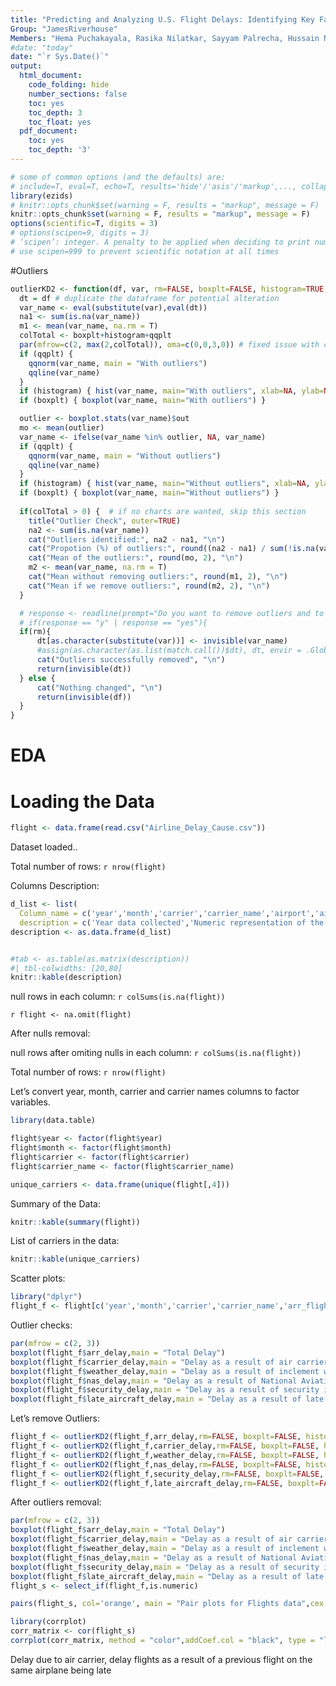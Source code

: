 ---
title: "Predicting and Analyzing U.S. Flight Delays: Identifying Key Factors and Improving Forecast Accuracy"
Group: "JamesRiverhouse"
Members: "Hema Puchakayala, Rasika Nilatkar, Sayyam Palrecha, Hussain Nathani"
#date: "today"
date: "`r Sys.Date()`"
output:
  html_document:
    code_folding: hide
    number_sections: false
    toc: yes
    toc_depth: 3
    toc_float: yes
  pdf_document:
    toc: yes
    toc_depth: '3'
---

```{r init, include=FALSE}
# some of common options (and the defaults) are: 
# include=T, eval=T, echo=T, results='hide'/'asis'/'markup',..., collapse=F, warning=T, message=T, error=T, cache=T, fig.width=6, fig.height=4, fig.dim=c(6,4) #inches, fig.align='left'/'center','right', 
library(ezids)
# knitr::opts_chunk$set(warning = F, results = "markup", message = F)
knitr::opts_chunk$set(warning = F, results = "markup", message = F)
options(scientific=T, digits = 3) 
# options(scipen=9, digits = 3) 
# ‘scipen’: integer. A penalty to be applied when deciding to print numeric values in fixed or exponential notation.  Positive values bias towards fixed and negative towards scientific notation: fixed notation will be preferred unless it is more than ‘scipen’ digits wider.
# use scipen=999 to prevent scientific notation at all times
```
#Outliers
```{r}
outlierKD2 <- function(df, var, rm=FALSE, boxplt=FALSE, histogram=TRUE, qqplt=FALSE) {
  dt = df # duplicate the dataframe for potential alteration
  var_name <- eval(substitute(var),eval(dt))
  na1 <- sum(is.na(var_name))
  m1 <- mean(var_name, na.rm = T)
  colTotal <- boxplt+histogram+qqplt
  par(mfrow=c(2, max(2,colTotal)), oma=c(0,0,3,0)) # fixed issue with only 0 or 1 chart selected
  if (qqplt) {
    qqnorm(var_name, main = "With outliers")
    qqline(var_name)
  }
  if (histogram) { hist(var_name, main="With outliers", xlab=NA, ylab=NA) }
  if (boxplt) { boxplot(var_name, main="With outliers") }

  outlier <- boxplot.stats(var_name)$out
  mo <- mean(outlier)
  var_name <- ifelse(var_name %in% outlier, NA, var_name)
  if (qqplt) {
    qqnorm(var_name, main = "Without outliers")
    qqline(var_name)
  }
  if (histogram) { hist(var_name, main="Without outliers", xlab=NA, ylab=NA) }
  if (boxplt) { boxplot(var_name, main="Without outliers") }
  
  if(colTotal > 0) {  # if no charts are wanted, skip this section
    title("Outlier Check", outer=TRUE)
    na2 <- sum(is.na(var_name))
    cat("Outliers identified:", na2 - na1, "\n")
    cat("Propotion (%) of outliers:", round((na2 - na1) / sum(!is.na(var_name))*100, 1), "\n")
    cat("Mean of the outliers:", round(mo, 2), "\n")
    m2 <- mean(var_name, na.rm = T)
    cat("Mean without removing outliers:", round(m1, 2), "\n")
    cat("Mean if we remove outliers:", round(m2, 2), "\n")
  }

  # response <- readline(prompt="Do you want to remove outliers and to replace with NA? [yes/no]: ")
  # if(response == "y" | response == "yes"){
  if(rm){
      dt[as.character(substitute(var))] <- invisible(var_name)
      #assign(as.character(as.list(match.call())$dt), dt, envir = .GlobalEnv)
      cat("Outliers successfully removed", "\n")
      return(invisible(dt))
  } else {
      cat("Nothing changed", "\n")
      return(invisible(df))
  }
}
```


# EDA

# Loading the Data
```{r}
flight <- data.frame(read.csv("Airline_Delay_Cause.csv"))
```

Dataset loaded..

Total number of rows: `r nrow(flight)`

Columns Description:
```{r}
d_list <- list(
  Column_name = c('year','month','carrier','carrier_name','airport','airport_name','arr_flights','arr_del15','carrier_ct','weather_ct','nas_ct','security_ct','late_aircraft_ct','arr_cancelled','arr_diverted','arr_delay','carrier_delay','weather_delay','nas_delay','security_delay','late_aircraft_delay'),
  description = c('Year data collected','Numeric representation of the month','Carrier.','Carrier Name.','Airport code.','Name of airport.','Number of flights arriving at airport','Number of flights more than 15 minutes late','Number of flights delayed due to air carrier. (e.g. no crew)','Number of flights due to weather.','Number of flights delayed due to National Aviation System (e.g. heavy air traffic).','Number of flights canceled due to a security breach.','Number of flights delayed as a result of another flight on the same aircraft delayed','Number of cancelled flights','Number of flights that were diverted','Total time (minutes) of delayed flight.','Total time (minutes) of delay due to air carrier','Total time (minutes) of delay due to inclement weather.','Total time (minutes) of delay due to National Aviation System.','Total time (minutes) of delay as a result of a security issue .','Total time (minutes) of delay flights as a result of a previous flight on the same airplane being late.') )
description <- as.data.frame(d_list)


#tab <- as.table(as.matrix(description))
#| tbl-colwidths: [20,80]
knitr::kable(description)
```

null rows in each column: `r colSums(is.na(flight))`

`r flight <- na.omit(flight)`

After nulls removal:

null rows after omiting nulls in each column: `r colSums(is.na(flight))`

Total number of rows: `r nrow(flight)`

Let's convert year, month, carrier and carrier names columns to factor variables.
``` {r}
library(data.table)

flight$year <- factor(flight$year)
flight$month <- factor(flight$month)
flight$carrier <- factor(flight$carrier)
flight$carrier_name <- factor(flight$carrier_name)

unique_carriers <- data.frame(unique(flight[,4]))
```


Summary of the Data: 
```{r}
knitr::kable(summary(flight))
```

List of carriers in the data:
```{r} 
knitr::kable(unique_carriers)
```




Scatter plots:
```{r}
library("dplyr")
flight_f <- flight[c('year','month','carrier','carrier_name','arr_flights','arr_delay','carrier_delay','weather_delay','nas_delay','security_delay','late_aircraft_delay')]
```



Outlier checks:

```{r}
par(mfrow = c(2, 3))
boxplot(flight_f$arr_delay,main = "Total Delay")
boxplot(flight_f$carrier_delay,main = "Delay as a result of air carrier")
boxplot(flight_f$weather_delay,main = "Delay as a result of inclement weather")
boxplot(flight_f$nas_delay,main = "Delay as a result of National Aviation System")
boxplot(flight_f$security_delay,main = "Delay as a result of security issue")
boxplot(flight_f$late_aircraft_delay,main = "Delay as a result of late previous flight")
```

Let's remove Outliers:

```{r}
flight_f <- outlierKD2(flight_f,arr_delay,rm=FALSE, boxplt=FALSE, histogram=FALSE, qqplt=FALSE)
flight_f <- outlierKD2(flight_f,carrier_delay,rm=FALSE, boxplt=FALSE, histogram=FALSE, qqplt=FALSE)
flight_f <- outlierKD2(flight_f,weather_delay,rm=FALSE, boxplt=FALSE, histogram=FALSE, qqplt=FALSE)
flight_f <- outlierKD2(flight_f,nas_delay,rm=FALSE, boxplt=FALSE, histogram=FALSE, qqplt=FALSE)
flight_f <- outlierKD2(flight_f,security_delay,rm=FALSE, boxplt=FALSE, histogram=FALSE, qqplt=FALSE)
flight_f <- outlierKD2(flight_f,late_aircraft_delay,rm=FALSE, boxplt=FALSE, histogram=FALSE, qqplt=FALSE)
```

After outliers removal: 

```{r}
par(mfrow = c(2, 3))
boxplot(flight_f$arr_delay,main = "Total Delay")
boxplot(flight_f$carrier_delay,main = "Delay as a result of air carrier")
boxplot(flight_f$weather_delay,main = "Delay as a result of inclement weather")
boxplot(flight_f$nas_delay,main = "Delay as a result of National Aviation System")
boxplot(flight_f$security_delay,main = "Delay as a result of security issue")
boxplot(flight_f$late_aircraft_delay,main = "Delay as a result of late previous flight")
flight_s <- select_if(flight_f,is.numeric)
```

```{r}
pairs(flight_s, col='orange', main = "Pair plots for Flights data",cex.labels = 0.5,pch = 15,cex = 0.3)
```

```{r}
library(corrplot)
corr_matrix <- cor(flight_s)
corrplot(corr_matrix, method = "color",addCoef.col = "black", type = "lower", col = colorRampPalette(c("red", "yellow", "white", "blue","green"))(100),tl.col = "black", tl.srt= 5, main = "Correlation plot for Flights data",number.cex = 0.5)
```

Delay due to air carrier, delay flights as a result of a previous flight on the same airplane being late
